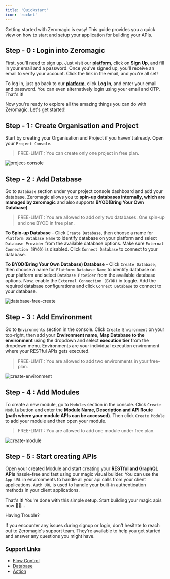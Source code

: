 ```yaml
---
title: 'Quickstart'
icon: 'rocket'
---
```


Getting started with Zeromagic is easy! This guide provides you a quick view on how to start and setup your application for building your APIs.

## Step - 0 : Login into Zeromagic

First, you'll need to sign up. Just visit our [**platform**](https://zeromagic.in/), click on **Sign Up**, and fill in your email and a password. Once you've signed up, you'll receive an email to verify your account. Click the link in the email, and you're all set!

To log in, just go back to our [**platform**](https://zeromagic.in/), click **Log In**, and enter your email and password. You can even alternatively login using your email and OTP. That's it! 

Now you're ready to explore all the amazing things you can do with Zeromagic. Let's get started!


## Step - 1 : Create Organisation and Project

Start by creating your Organisation and Project if you haven't already. Open your `Project Console`.

> FREE-LIMIT : You can create only one project in free plan.

![project-console](assets/images/project-console.png)


## Step - 2 : Add Database
Go to `Database` section under your project console dashboard and add your database. Zeromagic allows you to **spin-up databases internally, which are managed by zeromagic** and also supports **BYOD(Bring Your Own Database)**.

> FREE-LIMIT : You are allowed to add only two databases. One spin-up and one BYOD in free plan.

**To Spin-up Database** - Click `Create Database`, then choose a name for `Platform Database Name` to identify database on your platform and select `Database Provider` from the available database options. Make sure `External Connection (BYOD)` is disabled. Click `Connect Database` to connect to your database.

**To BYOD(Bring Your Own Database) Database** - Click `Create Database`, then choose a name for `Platform Database Name` to identify database on your platform and select `Database Provider` from the available database options. Now, enable the `External Connection (BYOD)` in toggle. Add the required database configurations and click `Connect Database` to connect to your database. 

![database-free-create](assets/images/create-free-db.png)

## Step - 3 : Add Environment
Go to `Environments` section in the console. Click `Create Environment` on your top-right, then add your **Environment name**, **Map Database to the environment** using the dropdown and select **execution tier** from the dropdown menu. Environments are your individual execution environment where your RESTful APIs gets executed.

> FREE-LIMIT : You are allowed to add two environments in your free-plan.

![create-environment](assets/images/create-free-db.png)

## Step - 4 : Add Modules
To create a new module, go to `Modules` section in the console. Click `Create Module` button and enter the **Module Name, Description and API Route (path where your module APIs can be accessed)**. Then click `Create Module` to add your module and then open your module.

> FREE-LIMIT : You are allowed to add one module under free plan.

![create-module](assets/images/create-free-db.png)

## Step - 5 : Start creating APIs
Open your created Module and start creating your **RESTful and GraphQL APIs** hassle-free and fast using our magic visual builder. You can use the `App URL` in environments to handle all your api calls from your client applications. `Auth URL` is used to handle your built-in authentication methods in your client applications.

That's it! You're done with this simple setup. Start building your magic apis now 🧙‍♂️...

<Note> 

Having Trouble?

If you encounter any issues during signup or login, don't hesitate to reach out to Zeromagic's support team. They're available to help you get started and answer any questions you might have.

</Note>


### Support Links

- [Flow Control](/restapi/flow-builder/blocks/flow-control/if-else)
- [Database](/restapi/flow-builder/blocks/database-blocks/create-records)
- [Action](/restapi/flow-builder/blocks/action-blocks/declare-variable)


